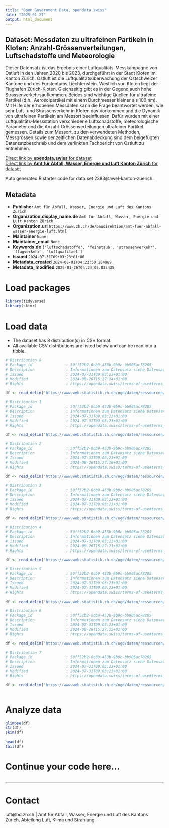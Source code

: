 ```yaml
---
title: "Open Government Data, opendata.swiss"
date: "2025-01-27"
output: html_document
---
```


## Dataset: Messdaten zu ultrafeinen Partikeln in Kloten: Anzahl-Grössenverteilungen, Luftschadstoffe und Meteorologie

Dieser Datensatz ist das Ergebnis einer Luftqualitäts-Messkampagne von Ostluft in den Jahren 2020 bis 2023, durchgeführt in der Stadt Kloten im Kanton Zürich. Ostluft ist die Luftqualitätsüberwachung der Ostschweizer Kantone und des Fürstentums Liechtenstein. Westlich von Kloten liegt der Flughafen Zürich-Kloten. Gleichzeitig gibt es in der Gegend auch hohe Strassenverkehrsaufkommen. Beides sind wichtige Quellen für ultrafeine Partikel (d.h., Aerosolpartikel mit einem Durchmesser kleiner als 100 nm). Mit Hilfe der erhobenen Messdaten kann die Frage beantwortet werden, wie sehr Luft- und Strassenverkehr in Kloten das Vorkommen und die Dynamik von ultrafeinen Partikeln am Messort beeinflussen. Dafür wurden mit einer Luftqualitäts-Messstation verschiedene Luftschadstoffe, meteorologische Parameter und die Anzahl-Grössenverteilungen ultrafeiner Partikel gemessen. Details zum Messort, zu den verwendeten Methoden, Messgrössen sowie der zeitlichen Datenabdeckung sind dem beigefügten Datensatzbeschrieb und dem verlinkten Fachbericht von Ostluft zu entnehmen.

[Direct link by **opendata.swiss** for dataset](https://opendata.swiss/de/dataset/messdaten-zu-ultrafeinen-partikeln-in-kloten-anzahl-grossenverteilungen-luftschadstoffe-und-met)<br>
[Direct link by **Amt für Abfall, Wasser, Energie und Luft Kanton Zürich** for dataset](https://www.ostluft.ch)

Auto generated R starter code for data set 2383@awel-kanton-zuerich.

## Metadata

- **Publisher** `Amt für Abfall, Wasser, Energie und Luft des Kantons Zürich`
- **Organization.display_name.de** `Amt für Abfall, Wasser, Energie und Luft Kanton Zürich`
- **Organization.url** `https://www.zh.ch/de/baudirektion/amt-fuer-abfall-wasser-energie-luft.html`
- **Maintainer** `None`
- **Maintainer_email** `None`
- **Keywords.de** `['luftschadstoffe', 'feinstaub', 'strassenverkehr', 'flugverkehr', 'luftqualitaet']`
- **Issued** `2024-07-31T09:03:23+01:00`
- **Metadata_created** `2024-08-01T04:22:50.284989`
- **Metadata_modified** `2025-01-26T04:24:05.835435`


# Load packages

```r

library(tidyverse)
library(skimr)

```

# Load data

-   The dataset has 8 distribution(s) in CSV format.
-   All available CSV distributions are listed below and can be read into a tibble.

```r

# Distribution 0
# Package_id               : 50ff52b2-0cb9-453b-9b9c-bb905ac78205
# Description              : Informationen zum Datensatz siehe Datensatzbeschrieb
# Issued                   : 2024-07-31T09:03:23+01:00
# Modified                 : 2024-08-26T15:27:24+01:00
# Rights                   : https://opendata.swiss/terms-of-use#terms_open

df <- read_delim('https://www.web.statistik.zh.ch/ogd/daten/ressourcen/KTZH_00002383_00005468.csv')

# Distribution 1
# Package_id               : 50ff52b2-0cb9-453b-9b9c-bb905ac78205
# Description              : Informationen zum Datensatz siehe Datensatzbeschrieb
# Issued                   : 2024-07-31T09:03:23+01:00
# Modified                 : 2024-07-31T09:03:23+01:00
# Rights                   : https://opendata.swiss/terms-of-use#terms_open

df <- read_delim('https://www.web.statistik.zh.ch/ogd/daten/ressourcen/KTZH_00002383_00005469.csv')

# Distribution 2
# Package_id               : 50ff52b2-0cb9-453b-9b9c-bb905ac78205
# Description              : Informationen zum Datensatz siehe Datensatzbeschrieb
# Issued                   : 2024-07-31T09:03:23+01:00
# Modified                 : 2024-08-26T15:27:18+01:00
# Rights                   : https://opendata.swiss/terms-of-use#terms_open

df <- read_delim('https://www.web.statistik.zh.ch/ogd/daten/ressourcen/KTZH_00002383_00005466.csv')

# Distribution 3
# Package_id               : 50ff52b2-0cb9-453b-9b9c-bb905ac78205
# Description              : Informationen zum Datensatz siehe Datensatzbeschrieb
# Issued                   : 2024-07-31T09:03:23+01:00
# Modified                 : 2024-07-31T09:03:23+01:00
# Rights                   : https://opendata.swiss/terms-of-use#terms_open

df <- read_delim('https://www.web.statistik.zh.ch/ogd/daten/ressourcen/KTZH_00002383_00005470.csv')

# Distribution 4
# Package_id               : 50ff52b2-0cb9-453b-9b9c-bb905ac78205
# Description              : Informationen zum Datensatz siehe Datensatzbeschrieb
# Issued                   : 2024-07-31T09:03:23+01:00
# Modified                 : 2024-08-26T15:27:21+01:00
# Rights                   : https://opendata.swiss/terms-of-use#terms_open

df <- read_delim('https://www.web.statistik.zh.ch/ogd/daten/ressourcen/KTZH_00002383_00005467.csv')

# Distribution 5
# Package_id               : 50ff52b2-0cb9-453b-9b9c-bb905ac78205
# Description              : Informationen zum Datensatz siehe Datensatzbeschrieb
# Issued                   : 2024-07-31T09:03:23+01:00
# Modified                 : 2024-07-31T09:03:23+01:00
# Rights                   : https://opendata.swiss/terms-of-use#terms_open

df <- read_delim('https://www.web.statistik.zh.ch/ogd/daten/ressourcen/KTZH_00002383_00005472.csv')

# Distribution 6
# Package_id               : 50ff52b2-0cb9-453b-9b9c-bb905ac78205
# Description              : Informationen zum Datensatz siehe Datensatzbeschrieb
# Issued                   : 2024-07-31T09:03:23+01:00
# Modified                 : 2024-08-26T15:27:15+01:00
# Rights                   : https://opendata.swiss/terms-of-use#terms_open

df <- read_delim('https://www.web.statistik.zh.ch/ogd/daten/ressourcen/KTZH_00002383_00005465.csv')

# Distribution 7
# Package_id               : 50ff52b2-0cb9-453b-9b9c-bb905ac78205
# Description              : Informationen zum Datensatz siehe Datensatzbeschrieb
# Issued                   : 2024-07-31T09:03:23+01:00
# Modified                 : 2024-07-31T09:03:23+01:00
# Rights                   : https://opendata.swiss/terms-of-use#terms_open

df <- read_delim('https://www.web.statistik.zh.ch/ogd/daten/ressourcen/KTZH_00002383_00005471.csv')



```

# Analyze data

```r

glimpse(df)
str(df)
skim(df)

head(df)
tail(df)

```

# Continue your code here...

```r

```

------------------------------------------------------------------------

# Contact

luft@bd.zh.ch | Amt für Abfall, Wasser, Energie und Luft des Kantons Zürich, Abteilung Luft, Klima und Strahlung
